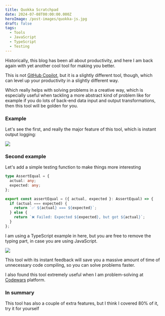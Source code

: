 ```yaml
---
title: Quokka Scratchpad
date: 2024-07-08T00:00:00.000Z
heroImage: /post-images/quokka-js.jpg
draft: false
tags:
  - Tools
  - JavaScript
  - TypeScript
  - Testing
---
```


Historically, this blog has been all about productivity, and here I am back again with yet another cool tool for making you better.

This is not [GitHub Copilot](https://alex-code.com/post/2023-07-17-github-copilot-my-1year-experience), but it is a slightly different tool, though, which can level up your productivity in a slightly different way.

Which really helps with solving problems in a creative way, which is especially useful when tackling a more abstract kind of problem like for example if you do lots of back-end data input and output transformations, then this tool will be golden for you.

### Example

Let's see the first, and really the major feature of this tool, which is instant output logging:

![](/post-images/quokka_animation_example_1.gif)

### Second example

Let's add a simple testing function to make things more interesting

```typescript
type AssertEqual = {
  actual: any;
  expected: any;
};

export const assertEqual = ({ actual, expected }: AssertEqual) => {
  if (actual === expected) {
    return `✅ ${actual} === ${expected}`;
  } else {
    return `❌ Failed: Expected ${expected}, but got ${actual}`;
  }
};
```

I am using a TypeScript example in here, but you are free to remove the typing part, in case you are using JavaScript.

![](/post-images/quokka_animation_example_2.gif)

This tool with its instant feedback will save you a massive amount of time of unnecessary code compiling, so you can solve problems faster.

I also found this tool extremely useful when I am problem-solving at [Codewars](https://alex-code.com/post/2023-01-21-i-tried-codewars-for-30-days) platform.

### In summary

This tool has also a couple of extra features, but I think I covered 80% of it, try it for yourself 
